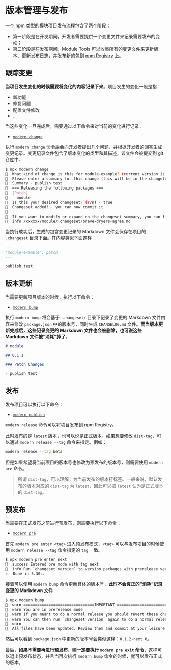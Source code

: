 # 版本管理与发布

一个 npm 类型的模块项目发布流程包含了两个阶段：

- 第一阶段是在开发期间，开发者需要提供一个变更文件来记录需要发布的变动；
- 第二阶段是在发布期间，Module Tools 可以收集所有的变更文件来更新版本、更新发布日志，并发布新的包到 [npm Registry](https://www.npmjs.com/) 上。

## 跟踪变更

**当项目发生变化的时候需要将变化的内容记录下来**。项目发生的变化一般是指：

- 新功能
- 修复问题
- 配置文件修改
- ...

当这些变化一旦完成后，需要通过以下命令来对当前的变化进行记录：

- [`modern change`](/guide/basic/command-preview#modern-change)

执行 `modern change` 命令后会向开发者提出几个问题，并根据开发者的回答生成变更记录。变更记录文件包含了版本变化的类型和其描述，该文件会被提交到 git 仓库中。

```bash
$ npx modern change
🦋  What kind of change is this for module-example? (current version is 0.1.0) · patch
🦋  Please enter a summary for this change (this will be in the changelogs). Submit empty line to open external editor
🦋  Summary · publish test
🦋  === Releasing the following packages ===
🦋  [Patch]
🦋    module
🦋  Is this your desired changeset? (Y/n) · true
🦋  Changeset added! - you can now commit it
🦋
🦋  If you want to modify or expand on the changeset summary, you can find it here
🦋  info /xxxxxx/module/.changeset/brave-dryers-agree.md
```

当执行成功后，生成的包含变更记录的 Markdown 文件会保存在项目的 `.changeset` 目录下面。其内容类似下面这样：

```markdown .changeset/brave-dryers-agree.md
---
'module-example': patch
---

publish test
```

## 版本更新

当需要更新项目版本的时候，执行以下命令：

- [`modern bump`](/guide/basic/command-preview#modern-bump)

执行 `modern bump` 将会基于 `.changeset/` 目录下记录了变更的 Markdown 文件内容来修改 `package.json` 中的版本号，同时生成 `CHANGELOG.md` 文件。**而当版本更新完成后，这些记录变更的 Markdown 文件也会被删除，也可说这些 Markdown 文件被“消耗”掉了**。

```markdown CHANGELOG.md
# module

## 0.1.1

### Patch Changes

- publish test
```

## 发布

发布项目可以执行以下命令：

- [`modern publish`](/guide/basic/command-preview#modern-release)

`modern release` 命令可以将项目发布到 npm Registry。

此时发布的是 `latest` 版本，也可以说是正式版本。如果想要修改 `dist-tag`，可以通过 `modern release --tag` 命令来指定。例如：

```bash
modern release --tag beta
```

但是如果希望将当前项目的版本号也修改为预发布的版本号，则需要使用 `modern pre` 命令。

> 所谓 `dist-tag`，可以理解：为当前发布的版本打标签。一般来说，默认发布的版本对应的 `dist-tag` 为 `latest`，因此可以把 `latest` 认为是正式版本的 `dist-tag`。

## 预发布

当需要在正式发布之前进行预发布，则需要执行以下命令：

- [`modern pre`](/guide/basic/command-preview#modern-pre)

首先 `modern pre enter <tag>` 进入预发布模式，`<tag>` 可以与发布项目的时候使用 `modern release --tag` 命令指定的 `tag` 一致。

```bash
$ npx modern pre enter next
🦋  success Entered pre mode with tag next
🦋  info Run `changeset version` to version packages with prerelease versions
✨  Done in 5.30s.
```

接着可以使用 `modern bump` 命令更新具体的版本号，**此时不会真正的“消耗”记录变更的 Markdown 文件**：

```bash
$ npx modern bump
🦋  warn ===============================IMPORTANT!===============================
🦋  warn You are in prerelease mode
🦋  warn If you meant to do a normal release you should revert these changes and run `changeset pre exit`
🦋  warn You can then run `changeset version` again to do a normal release
🦋  warn ----------------------------------------------------------------------
🦋  All files have been updated. Review them and commit at your leisure
```

然后可以看到 `package.json` 中更新的版本号会类似这样：`0.1.2-next.0`。

最后，**如果不需要再进行预发布，则一定要执行 `modern pre exit` 命令**，这样可以退出预发布状态，并且当再次执行 `modern bump` 命令的时候，就可以发布正式的版本。
